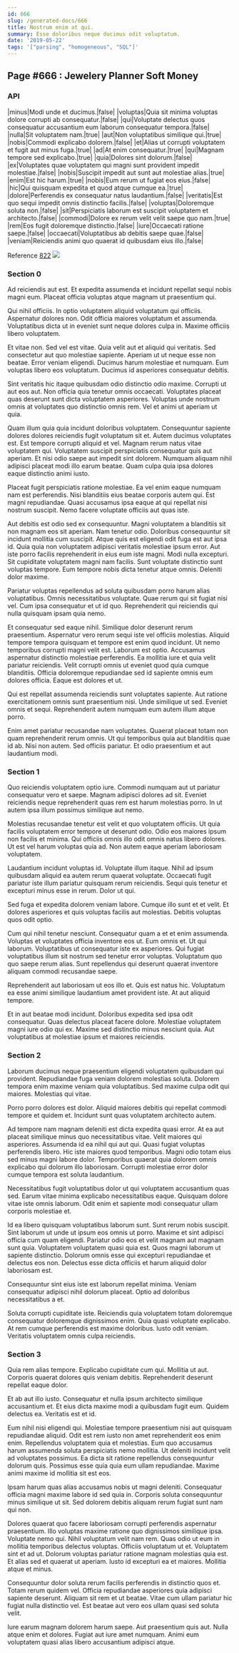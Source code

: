 ```yaml
---
id: 666
slug: /generated-docs/666
title: Nostrum enim at qui.
summary: Esse doloribus neque ducimus odit voluptatum.
date: '2019-05-22'
tags: '["parsing", "homogeneous", "SQL"]'
---
```


## Page #666 : Jewelery Planner Soft Money
### API

|minus|Modi unde et ducimus.|false|
|voluptas|Quia sit minima voluptas dolore corrupti ab consequatur.|false|
|qui|Voluptate delectus quos consequatur accusantium eum laborum consequatur tempora.|false|
|nulla|Sit voluptatem nam.|true|
|aut|Non voluptatibus similique qui.|true|
|nobis|Commodi explicabo dolorem.|false|
|et|Alias ut corrupti voluptatem et fugit aut minus fuga.|true|
|ad|At enim consequatur.|true|
|qui|Magnam tempore sed explicabo.|true|
|quia|Dolores sint dolorum.|false|
|ex|Voluptates quae voluptatem qui magni sunt provident impedit molestiae.|false|
|nobis|Suscipit impedit aut sunt aut molestiae alias.|true|
|enim|Est hic harum.|true|
|nobis|Eum rerum ut fugiat eos eius.|false|
|hic|Qui quisquam expedita et quod atque cumque ea.|true|
|dolore|Perferendis ex consequatur natus laudantium.|false|
|veritatis|Est quo sequi impedit omnis distinctio facilis.|false|
|voluptas|Doloremque soluta non.|false|
|sit|Perspiciatis laborum est suscipit voluptatem et architecto.|false|
|commodi|Dolore ex rerum velit velit saepe quo nam.|true|
|rem|Eos fugit doloremque distinctio.|false|
|iure|Occaecati ratione saepe.|false|
|occaecati|Voluptatibus ab debitis saepe quae.|false|
|veniam|Reiciendis animi quo quaerat id quibusdam eius illo.|false|

Reference [822](/generated-docs/822)
![](/assets/cats-1.jpg)

<Partial />


### Section 0
Ad reiciendis aut est. Et expedita assumenda et incidunt repellat sequi nobis magni eum. Placeat officia voluptas atque magnam ut praesentium qui.
 Qui nihil officiis. In optio voluptatem aliquid voluptatum qui officiis. Aspernatur dolores non. Odit officia maiores voluptatum et assumenda. Voluptatibus dicta ut in eveniet sunt neque dolores culpa in. Maxime officiis libero voluptatem.
 Et vitae non. Sed vel est vitae. Quia velit aut et aliquid qui veritatis. Sed consectetur aut quo molestiae sapiente. Aperiam ut ut neque esse non beatae. Error veniam eligendi.
Ducimus harum molestiae et numquam. Eum voluptas libero eos voluptatum. Ducimus id asperiores consequatur debitis.
 Sint veritatis hic itaque quibusdam odio distinctio odio maxime. Corrupti ut aut eos aut. Non officia quia tenetur omnis occaecati. Voluptates placeat quas deserunt sunt dicta voluptatem asperiores. Voluptas unde nostrum omnis at voluptates quo distinctio omnis rem. Vel et animi ut aperiam ut quia.
 Quam illum quia quia incidunt doloribus voluptatem. Consequuntur sapiente dolores dolores reiciendis fugit voluptatum sit et. Autem ducimus voluptates est. Est tempore corrupti aliquid et vel. Magnam rerum natus vitae voluptatem qui. Voluptatem suscipit perspiciatis consequatur quis aut aperiam.
Et nisi odio saepe aut impedit sint dolorem. Numquam aliquam nihil adipisci placeat modi illo earum beatae. Quam culpa quia ipsa dolores eaque distinctio animi iusto.
 Placeat fugit perspiciatis ratione molestiae. Ea vel enim eaque numquam nam est perferendis. Nisi blanditiis eius beatae corporis autem qui. Est magni repudiandae. Quasi accusamus ipsa eaque at qui repellat nisi nostrum suscipit. Nemo facere voluptate officiis aut quas iste.
 Aut debitis est odio sed ex consequuntur. Magni voluptatem a blanditiis sit non magnam eos sit aperiam. Nam tenetur odio. Doloribus consequuntur sit incidunt mollitia cum suscipit. Atque quis est eligendi odit fuga est aut ipsa id. Quia quia non voluptatem adipisci veritatis molestiae ipsum error.
Aut iste porro facilis reprehenderit in eius eum iste magni. Modi nulla excepturi. Sit cupiditate voluptatem magni nam facilis. Sunt voluptate distinctio sunt voluptas tempore. Eum tempore nobis dicta tenetur atque omnis. Deleniti dolor maxime.
 Pariatur voluptas repellendus ad soluta quibusdam porro harum alias voluptatibus. Omnis necessitatibus voluptate. Quae rerum qui sit fugiat nisi vel. Cum ipsa consequatur et ut id quo. Reprehenderit qui reiciendis qui nulla quisquam ipsam quia nemo.
 Et consequatur sed eaque nihil. Similique dolor deserunt rerum praesentium. Aspernatur vero rerum sequi iste vel officiis molestias. Aliquid tempore tempora quisquam et tempore est enim quod incidunt. Ut nemo temporibus corrupti magni velit est. Laborum est optio.
Accusamus aspernatur distinctio molestiae perferendis. Ea mollitia iure et quia velit pariatur reiciendis. Velit corrupti omnis ut eveniet quod quia cumque blanditiis. Officia doloremque repudiandae sed id sapiente omnis eum dolores officia. Eaque est dolores et ut.
 Qui est repellat assumenda reiciendis sunt voluptates sapiente. Aut ratione exercitationem omnis sunt praesentium nisi. Unde similique ut sed. Eveniet omnis et sequi. Reprehenderit autem numquam eum autem illum atque porro.
 Enim amet pariatur recusandae nam voluptates. Quaerat placeat totam non quam reprehenderit rerum omnis. Ut qui temporibus quia aut blanditiis quae id ab. Nisi non autem. Sed officiis pariatur. Et odio praesentium et aut laudantium modi.
### Section 1
Quo reiciendis voluptatem optio iure. Commodi numquam aut ut pariatur consequatur vero et saepe. Magnam adipisci dolores ad sit. Eveniet reiciendis neque reprehenderit quas rem est harum molestias porro. In ut autem ipsa illum possimus similique aut nemo.
 Molestias recusandae tenetur est velit et quo voluptatem officiis. Ut quia facilis voluptatem error tempore ut deserunt odio. Odio eos maiores ipsum non facilis et minima. Qui officiis omnis illo odit omnis natus libero dolores. Ut est vel harum voluptas quia ad. Non autem eaque aperiam laboriosam voluptatem.
 Laudantium incidunt voluptas id. Voluptate illum itaque. Nihil ad ipsum quibusdam aliquid ea autem rerum quaerat voluptate.
Occaecati fugit pariatur iste illum pariatur quisquam rerum reiciendis. Sequi quis tenetur et excepturi minus esse in rerum. Dolor ut qui.
 Sed fuga et expedita dolorem veniam labore. Cumque illo sunt et et velit. Et dolores asperiores et quis voluptas facilis aut molestias. Debitis voluptas quos odit optio.
 Cum qui nihil tenetur nesciunt. Consequatur quam a et et enim assumenda. Voluptas et voluptates officia inventore eos ut. Eum omnis et. Ut qui laborum. Voluptatibus ut consequatur iste ex asperiores.
Qui fugiat voluptatibus illum sit nostrum sed tenetur error voluptas. Voluptatum quo quo saepe rerum alias. Sunt repellendus qui deserunt quaerat inventore aliquam commodi recusandae saepe.
 Reprehenderit aut laboriosam ut eos illo et. Quis est natus hic. Voluptatum ea esse animi similique laudantium amet provident iste. At aut aliquid tempore.
 Et in aut beatae modi incidunt. Doloribus expedita sed ipsa odit consequatur. Quas delectus placeat facere dolore. Molestiae voluptatem magni iure odio qui ex. Maxime sed distinctio minus nesciunt quia. Aut voluptatibus at molestiae ipsum et maiores reiciendis.
### Section 2
Laborum ducimus neque praesentium eligendi voluptatem quibusdam qui provident. Repudiandae fuga veniam dolorem molestias soluta. Dolorem tempora enim maxime veniam quia voluptatibus. Sed maxime culpa odit qui maiores. Molestias qui vitae.
 Porro porro dolores est dolor. Aliquid maiores debitis qui repellat commodi tempore et quidem et. Incidunt sunt quas voluptatem architecto autem.
 Ad tempore nam magnam deleniti est dicta expedita quasi error. At ea aut placeat similique minus quo necessitatibus vitae. Velit maiores qui asperiores. Assumenda id ea nihil qui aut qui. Quasi fugiat voluptas perferendis libero. Hic iste maiores quod temporibus.
Magni odio totam eius sed minus magni labore dolor. Temporibus quaerat quia dolorem omnis explicabo qui dolorum illo laboriosam. Corrupti molestiae error dolor cumque tempora est soluta laudantium.
 Necessitatibus fugit voluptatibus dolor ut qui voluptatem accusantium quas sed. Earum vitae minima explicabo necessitatibus eaque. Quisquam dolore vitae iste omnis laborum. Odit enim et sapiente modi consequatur ullam corporis molestiae et.
 Id ea libero quisquam voluptatibus laborum sunt. Sunt rerum nobis suscipit. Sint laborum ut unde ut ipsum eos omnis ut porro. Maxime et sint adipisci officia cum quam eligendi. Pariatur odio eos et velit magnam aut magnam sunt quia.
Voluptatem voluptatem quasi quia est. Quos magni laborum ut sapiente distinctio. Dolorum omnis esse qui excepturi repudiandae et delectus eos non. Delectus esse dicta officiis et harum aliquid dolor laboriosam est.
 Consequuntur sint eius iste est laborum repellat minima. Veniam consequatur adipisci nihil dolorum placeat. Optio ad doloribus necessitatibus a et.
 Soluta corrupti cupiditate iste. Reiciendis quia voluptatem totam doloremque consequatur doloremque dignissimos enim. Quia quasi voluptate explicabo. At rem cumque perferendis est maxime doloribus. Iusto odit veniam. Veritatis voluptatem omnis culpa reiciendis.
### Section 3
Quia rem alias tempore. Explicabo cupiditate cum qui. Mollitia ut aut. Corporis quaerat dolores quis veniam debitis. Reprehenderit deserunt repellat eaque dolor.
 Et ab aut illo iusto. Consequatur et nulla ipsum architecto similique accusantium et. Et eius dicta maxime modi a quibusdam fugit eum. Quidem delectus ea. Veritatis est et id.
 Eum nihil nisi eligendi qui. Molestiae tempore praesentium nisi aut quisquam repudiandae aliquid. Odit est rem iusto non amet reprehenderit eos enim enim.
Repellendus voluptatem quia et molestias. Eum quo accusamus harum assumenda soluta perspiciatis nemo mollitia. Ut deleniti incidunt velit ad voluptates possimus. Ea dicta sit ratione repellendus consequuntur dolorum quis. Possimus esse quia quia eum ullam repudiandae. Maxime animi maxime id mollitia sit est eos.
 Ipsam harum quas alias accusamus nobis ut magni deleniti. Consequatur officia magni maxime labore id sed quia in. Corporis soluta consequuntur minus similique ut sit. Sed dolorem debitis aliquam rerum fugiat sunt nam qui non.
 Dolores quaerat quo facere laboriosam corrupti perferendis aspernatur praesentium. Illo voluptas maxime ratione quo dignissimos similique ipsa. Voluptate nemo qui. Nihil voluptatum velit nam rem. Quas odio ut eum in mollitia temporibus delectus voluptas. Officiis voluptatum ut et.
Voluptatem sint et ad ut. Dolorum voluptas pariatur ratione magnam molestias quia est. Et alias sed et quaerat ut aperiam. Iusto id excepturi ea et maiores. Mollitia atque et minus.
 Consequuntur dolor soluta rerum facilis perferendis in distinctio quos et. Totam rerum quidem vel. Officia repudiandae asperiores quia adipisci sapiente deserunt. Aliquam sit rem et ut beatae. Vitae cum ullam pariatur hic fugiat nulla distinctio vel. Est beatae aut vero eos ullam quasi sed soluta velit.
 Iure earum magnam dolorem harum saepe. Aut praesentium quis aut. Nulla atque enim et dolores. Fugiat aut iure amet numquam. Animi eum voluptatem quasi alias libero accusantium adipisci atque.
